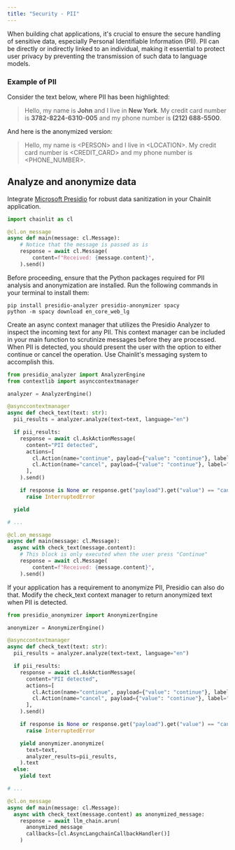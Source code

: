 ```yaml
---
title: "Security - PII"
---
```


When building chat applications, it's crucial to ensure the secure handling of sensitive data, especially Personal Identifiable Information (PII). PII can be directly or indirectly linked to an individual, making it essential to protect user privacy by preventing the transmission of such data to language models.

### Example of PII

Consider the text below, where PII has been highlighted:

> Hello, my name is **John** and I live in **New York**.
> My credit card number is **3782-8224-6310-005** and my phone number is **(212) 688-5500**.

And here is the anonymized version:

> Hello, my name is \<PERSON\> and I live in \<LOCATION\>. My credit card number is \<CREDIT_CARD\> and my phone number is \<PHONE_NUMBER\>.

## Analyze and anonymize data

Integrate [Microsoft Presidio](https://microsoft.github.io/presidio/) for robust data sanitization in your Chainlit application.

```python Code Example
import chainlit as cl

@cl.on_message
async def main(message: cl.Message):
    # Notice that the message is passed as is
    response = await cl.Message(
        content=f"Received: {message.content}",
    ).send()
```

Before proceeding, ensure that the Python packages required for PII analysis and anonymization are installed. Run the following commands in your terminal to install them:

```shell
pip install presidio-analyzer presidio-anonymizer spacy
python -m spacy download en_core_web_lg
```

Create an async context manager that utilizes the Presidio Analyzer to inspect the incoming text for any PII. This context manager can be included in your main function to scrutinize messages before they are processed.
When PII is detected, you should present the user with the option to either continue or cancel the operation. Use Chainlit's messaging system to accomplish this.

```python Code Example
from presidio_analyzer import AnalyzerEngine
from contextlib import asynccontextmanager

analyzer = AnalyzerEngine()

@asynccontextmanager
async def check_text(text: str):
  pii_results = analyzer.analyze(text=text, language="en")

  if pii_results:
    response = await cl.AskActionMessage(
      content="PII detected",
      actions=[
        cl.Action(name="continue", payload={"value": "continue"}, label="✅ Continue"),
        cl.Action(name="cancel", payload={"value": "continue"}, label="❌ Cancel"),
      ],
    ).send()

    if response is None or response.get("payload").get("value") == "cancel":
      raise InterruptedError

  yield

# ...

@cl.on_message
async def main(message: cl.Message):
  async with check_text(message.content):
    # This block is only executed when the user press "Continue"
    response = await cl.Message(
        content=f"Received: {message.content}",
    ).send()
```

If your application has a requirement to anonymize PII, Presidio can also do that. Modify the check_text context manager to return anonymized text when PII is detected.

```python Code Example
from presidio_anonymizer import AnonymizerEngine

anonymizer = AnonymizerEngine()

@asynccontextmanager
async def check_text(text: str):
  pii_results = analyzer.analyze(text=text, language="en")

  if pii_results:
    response = await cl.AskActionMessage(
      content="PII detected",
      actions=[
        cl.Action(name="continue", payload={"value": "continue"}, label="✅ Continue"),
        cl.Action(name="cancel", payload={"value": "continue"}, label="❌ Cancel"),
      ],
    ).send()

    if response is None or response.get("payload").get("value") == "cancel":
      raise InterruptedError

    yield anonymizer.anonymize(
      text=text,
      analyzer_results=pii_results,
    ).text
  else:
    yield text

# ...

@cl.on_message
async def main(message: cl.Message):
  async with check_text(message.content) as anonymized_message:
    response = await llm_chain.arun(
      anonymized_message
      callbacks=[cl.AsyncLangchainCallbackHandler()]
    )
```
